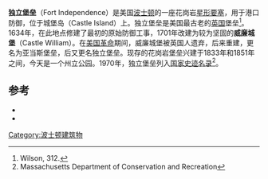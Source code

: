 {{Infobox NRHP
  | name = 独立堡垒
  | nrhp_type = 
  | image = Fort Independence on Castle Island.JPG
  | caption = 
  | location= [[波士顿|波士顿]]城堡岛
  | lat_degrees = 42
  | lat_minutes = 20
  | lat_seconds = 17
  | lat_direction = N
  | long_degrees = 71
  | long_minutes = 0
  | long_seconds = 42
  | long_direction = W
  | coord_display = inline,title
  | coord_parameters = region:US_type:landmark
  | built = 1634
  | added = 1970年10月16日
  | area = {{convert|15|acre}}
  | governing_body = 州
  | refnum = 70000921<ref>{{NRISref|2009a}}</ref>
}}
'''独立堡垒'''（Fort Independence）是美国[[波士顿|波士顿]]的一座花岗岩[[星形要塞|星形要塞]]，用于港口防御，位于城堡岛（Castle Island）上。独立堡垒是美国最古老的[[英国|英国]]堡垒<ref name=Wilson312>Wilson, 312.</ref>。1634年，在此地点修建了最初的原始防御工事，1701年改建为较为坚固的'''威廉城堡'''（Castle William）。在[[美国革命|美国革命]]期间，威廉城堡被英国人遗弃，后来重建，更名为亚当斯堡垒，后又更名独立堡垒。现存的花岗岩堡垒兴建于1833年和1851年之间，今天是一个州立公园。1970年，独立堡垒列入[[国家史迹名录|国家史迹名录]]<ref name=dcr>Massachusetts Department of Conservation and Recreation</ref>。

==参考==
{{Reflist|3}}
*{{cite book |title=The Boston Harbor Islands: a History of Urban Wilderness |last=Kales |first=David |authorlink= |coauthors= |year=2007 |origyear= |place=Charleston |publisher=The History Press |isbn=978-1-59629-290-1 |url=http://books.google.com/books?id=5LB-hSGmNrUC}}
*{{cite book |title=Gaining Ground: A History of Landmaking in Boston |last=Seasholes |first=Nancy S. |authorlink= |year=2003 |place=Cambridge, Massachusetts |publisher=MIT Press |isbn=0-262-19494-5 |url=http://books.google.com/books?id=GAHs1C9q1EsC}}
[[Category:波士顿建筑物|Category:波士顿建筑物]]